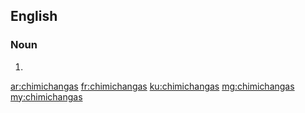 ==English==

===Noun===
{{head|en|plural}}

# {{plural of|chimichanga|lang=en}}

[[ar:chimichangas]]
[[fr:chimichangas]]
[[ku:chimichangas]]
[[mg:chimichangas]]
[[my:chimichangas]]